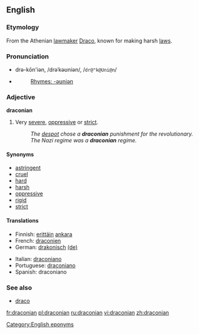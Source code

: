 ==English==

===Etymology===
From the Athenian [[lawmaker]] [[w:Draco (lawgiver)|Draco]], known for making harsh [[law]]s.

===Pronunciation===
*drə-kōn'iən, /drəˈkəʊniən/, /<tt>dr@"k@Uni@n</tt>/
*{{audio|en-us-draconian.ogg|Audio (US)}}
*:[[Rhymes:English:-əʊniən|Rhymes: -əʊniən]]

===Adjective===
'''draconian'''

# Very [[severe]], [[oppressive]] or [[strict]].
#:''The [[despot]] chose a '''draconian''' punishment for the revolutionary.''
#:''The Nazi regime was a '''draconian''' regime.''

====Synonyms====
*[[astringent]]
*[[cruel]]
*[[hard]]
*[[harsh]]
*[[oppressive]]
*[[rigid]]
*[[strict]]

====Translations====
{{trans-top|severe, oppressive or strict}}
*Finnish: [[erittäin]] [[ankara]]
*French: [[draconien]]
*German: [[drakonisch]] [[:de:drakonisch|(de)]]
{{trans-mid}}
*Italian: [[draconiano]]
*Portuguese: [[draconiano]]
*Spanish: draconiano
{{trans-bottom}}

===See also===
*[[draco]]<!-- latin for "dragon" -->

[[Category:English eponyms]]

[[fr:draconian]]
[[pl:draconian]]
[[ru:draconian]]
[[vi:draconian]]
[[zh:draconian]]